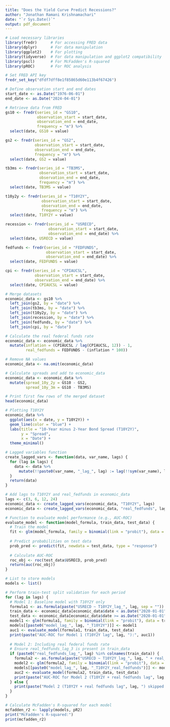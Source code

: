 ---
title: "Does the Yield Curve Predict Recessions?"
author: "Jonathan Ramani Krishnamachari"
date: "`r Sys.Date()`"
output: pdf_document
---

```{r setup, include=FALSE}
# Load necessary libraries
library(fredr)      # For accessing FRED data
library(dplyr)      # For data manipulation
library(ggplot2)    # For plotting
library(tidyverse)  # For data manipulation and ggplot2 compatibility
library(pscl)       # For McFadden's R-squared
library(pROC)       # For ROC analysis

# Set FRED API key
fredr_set_key("dfdf7dff8e1f85865d60e113b4f67426")

# Define observation start and end dates
start_date <- as.Date("1976-06-01")
end_date <- as.Date("2024-04-01")

# Retrieve data from FRED
gs10 <- fredr(series_id = "GS10", 
              observation_start = start_date, 
              observation_end = end_date,
              frequency = "m") %>%
  select(date, GS10 = value)

gs2 <- fredr(series_id = "GS2", 
             observation_start = start_date, 
             observation_end = end_date,
             frequency = "m") %>%
  select(date, GS2 = value)

tb3ms <- fredr(series_id = "TB3MS", 
               observation_start = start_date, 
               observation_end = end_date,
               frequency = "m") %>%
  select(date, TB3MS = value)

t10y2y <- fredr(series_id = "T10Y2Y", 
                observation_start = start_date, 
                observation_end = end_date,
                frequency = "m") %>%
  select(date, T10Y2Y = value)

recession <- fredr(series_id = "USRECD", 
                   observation_start = start_date, 
                   observation_end = end_date) %>%
  select(date, USRECD = value)

fedfunds <- fredr(series_id = "FEDFUNDS", 
                  observation_start = start_date, 
                  observation_end = end_date) %>%
  select(date, FEDFUNDS = value)

cpi <- fredr(series_id = "CPIAUCSL", 
             observation_start = start_date, 
             observation_end = end_date) %>%
  select(date, CPIAUCSL = value)

# Merge datasets
economic_data <- gs10 %>%
  left_join(gs2, by = "date") %>%
  left_join(tb3ms, by = "date") %>%
  left_join(t10y2y, by = "date") %>%
  left_join(recession, by = "date") %>%
  left_join(fedfunds, by = "date") %>%
  left_join(cpi, by = "date")

# Calculate the real federal funds rate
economic_data <- economic_data %>%
  mutate(inflation = (CPIAUCSL / lag(CPIAUCSL, 12)) - 1,
         real_fedfunds = FEDFUNDS - (inflation * 100))

# Remove NA values
economic_data <- na.omit(economic_data)

# Calculate spreads and add to economic_data
economic_data <- economic_data %>%
  mutate(spread_10y_2y = GS10 - GS2,
         spread_10y_3m = GS10 - TB3MS)

# Print first few rows of the merged dataset
head(economic_data)

```

```{r}
# Plotting T10Y2Y
economic_data %>%
  ggplot(aes(x = date, y = T10Y2Y)) +
  geom_line(color = "blue") +
  labs(title = "10-Year minus 2-Year Bond Spread (T10Y2Y)",
       y = "Spread",
       x = "Date") +
  theme_minimal()
```


```{r}
# Lagged variables function
create_lagged_vars <- function(data, var_name, lags) {
  for (lag in lags) {
    data <- data %>%
      mutate(!!paste0(var_name, "_lag_", lag) := lag(!!sym(var_name), lag))
  }
  return(data)
}

# Add lags to T10Y2Y and real_fedfunds in economic_data
lags <- c(3, 6, 12, 24)
economic_data <- create_lagged_vars(economic_data, "T10Y2Y", lags)
economic_data <- create_lagged_vars(economic_data, "real_fedfunds", lags)

```

```{r}
# Function to evaluate model performance (e.g., AUC-ROC)
evaluate_model <- function(model_formula, train_data, test_data) {
  # Train the model
  fit <- glm(model_formula, family = binomial(link = "probit"), data = train_data)
  
  # Predict probabilities on test data
  prob_pred <- predict(fit, newdata = test_data, type = "response")
  
  # Calculate AUC-ROC
  roc_obj <- roc(test_data$USRECD, prob_pred)
  return(auc(roc_obj))
}

# List to store models
models <- list()

# Perform train-test split validation for each period
for (lag in lags) {
  # Model 1: Baseline model with T10Y2Y only
  formula1 <- as.formula(paste("USRECD ~ T10Y2Y_lag_", lag, sep = ""))
  train_data <- economic_data[economic_data$date < as.Date("2020-01-01"), ]
  test_data <- economic_data[economic_data$date >= as.Date("2020-01-01"), ]
  model1 <- glm(formula1, family = binomial(link = "probit"), data = train_data)
  models[[paste0("model_lag_", lag, "_T10Y2Y")]] <- model1
  auc1 <- evaluate_model(formula1, train_data, test_data)
  print(paste("AUC-ROC for Model 1 (T10Y2Y lag", lag, "):", auc1))
  
  # Model 2: Including real federal funds rate
  # Ensure real_fedfunds_lag_3 is present in train_data
  if (paste0("real_fedfunds_lag_", lag) %in% colnames(train_data)) {
    formula2 <- as.formula(paste("USRECD ~ T10Y2Y_lag_", lag, " + real_fedfunds_lag_", lag, sep = ""))
    model2 <- glm(formula2, family = binomial(link = "probit"), data = train_data)
    models[[paste0("model_lag_", lag, "_T10Y2Y_real_fedfunds")]] <- model2
    auc2 <- evaluate_model(formula2, train_data, test_data)
    print(paste("AUC-ROC for Model 2 (T10Y2Y + real fedfunds lag", lag, "):", auc2))
  } else {
    print(paste("Model 2 (T10Y2Y + real fedfunds lag", lag, ") skipped: real_fedfunds_lag_", lag, " not found in train_data"))
  }
}

```

```{r}

# Calculate McFadden's R-squared for each model
mcfadden_r2 <- lapply(models, pR2)
print("McFadden's R-squared:")
print(mcfadden_r2)

```
